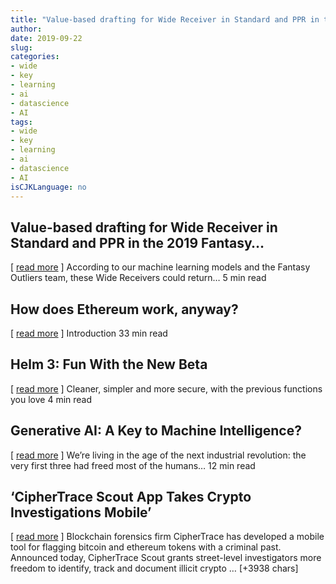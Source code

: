 ```yaml
---
title: "Value-based drafting for Wide Receiver in Standard and PPR in the 2019 Fantasy…  " 
author: 
date: 2019-09-22
slug: 
categories: 
- wide
- key
- learning
- ai
- datascience
- AI
tags: 
- wide
- key
- learning
- ai
- datascience
- AI
isCJKLanguage: no 
---
```


## Value-based drafting for Wide Receiver in Standard and PPR in the 2019 Fantasy…   
[ <a href="https://medium.com/@chriseal/value-based-drafting-for-wide-receiver-in-standard-and-ppr-in-the-2019-fantasy-football-season-aea916090867" target="_blank">read more</a> ] 
  According to our machine learning models and the Fantasy Outliers team, these Wide Receivers could return… 5 min read 




## How does Ethereum work, anyway?   
[ <a href="" target="_blank">read more</a> ] 
  Introduction 33 min read 




## Helm 3: Fun With the New Beta   
[ <a href="https://medium.com/@chriscooney/helm-3-fun-with-the-new-beta-8f91c70891ff" target="_blank">read more</a> ] 
  Cleaner, simpler and more secure, with the previous functions you love 4 min read 




## Generative AI: A Key to Machine Intelligence?   
[ <a href="" target="_blank">read more</a> ] 
  We're living in the age of the next industrial revolution: the very first three had freed most of the humans… 12 min read 




## 'CipherTrace Scout App Takes Crypto Investigations Mobile' 
 [ <a href="https://www.coindesk.com/ciphertrace-scout-app-takes-crypto-investigations-mobile" target="_blank">read more</a> ]
Blockchain forensics firm CipherTrace has developed a mobile tool for flagging bitcoin and ethereum tokens with a criminal past.
Announced today, CipherTrace Scout grants street-level investigators more freedom to identify, track and document illicit crypto … [+3938 chars] 


